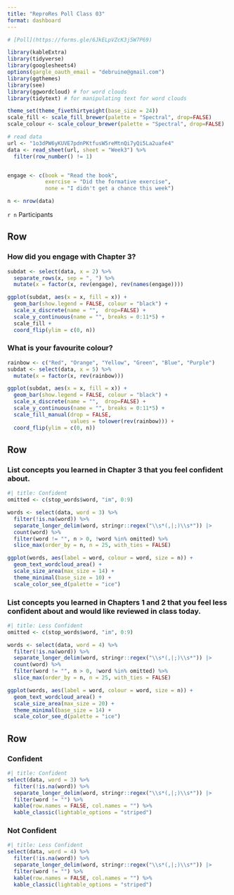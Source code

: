 ```yaml
---
title: "ReproRes Poll Class 03"
format: dashboard
---
```


```r
# [Poll](https://forms.gle/6JkELpVZcK3j5W7P69)

library(kableExtra)
library(tidyverse)
library(googlesheets4)
options(gargle_oauth_email = "debruine@gmail.com")
library(ggthemes)
library(see)
library(ggwordcloud) # for word clouds
library(tidytext) # for manipulating text for word clouds
```

```r
theme_set(theme_fivethirtyeight(base_size = 24))
scale_fill <- scale_fill_brewer(palette = "Spectral", drop=FALSE)
scale_colour <- scale_colour_brewer(palette = "Spectral", drop=FALSE)
```

```r
# read data
url <- "1o3dPW6yKUVE7pdnPKtfusW5reMtnQi7yQi5La2uafe4"
data <- read_sheet(url, sheet = "Week3") %>%
  filter(row_number() != 1)


engage <- c(book = "Read the book", 
            exercise = "Did the formative exercise",
            none = "I didn't get a chance this week")

n <- nrow(data)
```

`r n` Participants

Row {data-height=400}
-----------------------------------------------------------------------

### How did you engage with Chapter 3?

```r
subdat <- select(data, x = 2) %>%
  separate_rows(x, sep = ", ") %>%
  mutate(x = factor(x, rev(engage), rev(names(engage))))

ggplot(subdat, aes(x = x, fill = x)) +
  geom_bar(show.legend = FALSE, colour = "black") +
  scale_x_discrete(name = "",  drop=FALSE) +
  scale_y_continuous(name = "", breaks = 0:11*5) +
  scale_fill +
  coord_flip(ylim = c(0, n)) 
```

### What is your favourite colour?

```r
rainbow <- c("Red", "Orange", "Yellow", "Green", "Blue", "Purple")
subdat <- select(data, x = 5) %>%
  mutate(x = factor(x, rev(rainbow)))

ggplot(subdat, aes(x = x, fill = x)) +
  geom_bar(show.legend = FALSE, colour = "black") +
  scale_x_discrete(name = "",  drop=FALSE) +
  scale_y_continuous(name = "", breaks = 0:11*5) +
  scale_fill_manual(drop = FALSE,
                    values = tolower(rev(rainbow))) +
  coord_flip(ylim = c(0, n)) 
```

Row
-----------------------------------------------------------------------

### List concepts you learned in Chapter 3 that you feel confident about.

```r
#| title: Confident
omitted <- c(stop_words$word, "im", 0:9)

words <- select(data, word = 3) %>%
  filter(!is.na(word)) %>%
  separate_longer_delim(word, stringr::regex("\\s*(,|;)\\s*")) |>
  count(word) %>%
  filter(word != "", n > 0, !word %in% omitted) %>%
  slice_max(order_by = n, n = 25, with_ties = FALSE)

ggplot(words, aes(label = word, colour = word, size = n)) +
  geom_text_wordcloud_area() +
  scale_size_area(max_size = 14) +
  theme_minimal(base_size = 10) +
  scale_color_see_d(palette = "ice") 
```



### List concepts you learned in Chapters 1 and 2 that you feel less confident about and would like reviewed in class today.

```r
#| title: Less Confident
omitted <- c(stop_words$word, "im", 0:9)

words <- select(data, word = 4) %>%
  filter(!is.na(word)) %>%
  separate_longer_delim(word, stringr::regex("\\s*(,|;)\\s*")) |>
  count(word) %>%
  filter(word != "", n > 0, !word %in% omitted) %>%
  slice_max(order_by = n, n = 25, with_ties = FALSE)

ggplot(words, aes(label = word, colour = word, size = n)) +
  geom_text_wordcloud_area() +
  scale_size_area(max_size = 20) +
  theme_minimal(base_size = 14) +
  scale_color_see_d(palette = "ice") 
```

Row 
-----------------------------------------------------------------------

### Confident 

```r
#| title: Confident
select(data, word = 3) %>%
  filter(!is.na(word)) %>%
  separate_longer_delim(word, stringr::regex("\\s*(,|;)\\s*")) |>
  filter(word != "") %>%
  kable(row.names = FALSE, col.names = "") %>%
  kable_classic(lightable_options = "striped")
```


### Not Confident 

```r
#| title: Less Confident
select(data, word = 4) %>%
  filter(!is.na(word)) %>%
  separate_longer_delim(word, stringr::regex("\\s*(,|;)\\s*")) |>
  filter(word != "") %>%
  kable(row.names = FALSE, col.names = "") %>%
  kable_classic(lightable_options = "striped")
```
